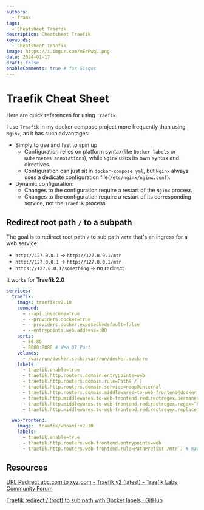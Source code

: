 ```yaml
---
authors:
  - frank
tags:
  - Cheatsheet Traefik
description: Cheatsheet Traefik
keywords:
  - Cheatsheet Traefik
image: https://i.imgur.com/mErPwqL.png
date: 2024-01-17
draft: false
enableComments: true # for Gisqus
---
```


# Traefik Cheat Sheet

Here are quick references for using `Traefik`.

I use `Traefik` in my docker compose project more frequently than using `Nginx`, as it has such advantages:
- Simply to use and fast to spin up
  - Configuration relies on platform syntax(like `Docker labels` or `Kubernetes annotations`), while `Nginx` uses its own syntax and directives.
  - Configuration can just sit in `docker-compose.yml`, but `Nginx` always uses a dedicate configuration file(`/etc/nginx/nginx.conf`).
- Dynamic configuration:
  - Changes to the configuration require a restart of the `Nginx` process
  - Changes to the configuration require a restart of its corresponding service, not the `Traefik` process

<!--truncate-->

## Redirect root path `/` to a subpath

The goal is to redirect root path `/` to sub path `/mtr` that's an ingress for a web service:

- `http://127.0.0.1` -> `http://127.0.0.1/mtr`
- `http://127.0.0.1` -> `http://127.0.0.1/mtr`
- `https://127.0.0.1/something` -> no redirect

It works for **Traefik 2.0**

```yml
services:
  traefik:
    image: traefik:v2.10
    command:
      - --api.insecure=true
      - --providers.docker=true
      - --providers.docker.exposedbydefault=false
      - --entrypoints.web.address=:80
    ports:
      - 80:80
      - 8080:8080 # Web UI Port
    volumes:
      - /var/run/docker.sock:/var/run/docker.sock:ro
    labels:
      - traefik.enable=true
      - traefik.http.routers.domain.entrypoints=web
      - traefik.http.routers.domain.rule=Path(`/`)
      - traefik.http.routers.domain.service=noop@internal
      - traefik.http.routers.domain.middlewares=to-web-frontend@docker
      - traefik.http.middlewares.to-web-frontend.redirectregex.permanent=true
      - traefik.http.middlewares.to-web-frontend.redirectregex.regex=^http://([^/]+)/?$ # http://127.0.0.1
      - traefik.http.middlewares.to-web-frontend.redirectregex.replacement=http://$${1}/mtr # http://127.0.0.1/mtr # http://127.0.0.1 -> http://127.0.0.1/mtr

  web-frontend:
    image:  traefik/whoami:v2.10
    labels:
      - traefik.enable=true
      - traefik.http.routers.web-frontend.entrypoints=web
      - traefik.http.routers.web-frontend.rule=PathPrefix(`/mtr`) # match `http://127.0.0.1/mtr` -> ingress `/mtr`
```

## Resources


[URL Redirect abc.com to xyz.com - Traefik v2 (latest) - Traefik Labs Community Forum](https://community.traefik.io/t/url-redirect-abc-com-to-xyz-com/8084)

[Traefik redirect / (root) to sub path with Docker labels · GitHub](https://gist.github.com/kekru/d088be6a3fa844089ae62d80c077bb38)